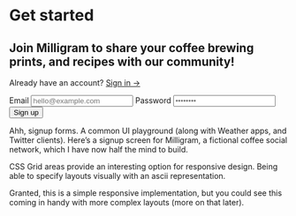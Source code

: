 

<Metatags
  title="Signup form | May 2 | CSS Grid a day"
  description="An example of using CSS grid every day, from May 1–31st, 2019."
  thumbnail="https://cssgrid31.brett.cool/opengraph/may-2.png"
  url="https://cssgrid31.brett.cool"
  pathname="/may-2"
/>

<div className={LayoutStyles.canvas}>
  <div className={LayoutStyles.page}>
    <div className={LayoutStyles.sidebar} />
    <div className={LayoutStyles.main}>
      <div className={LayoutStyles.intro}>
        <h1>Get started</h1>
        <h2>
          Join Milligram to share your coffee brewing prints, and recipes with
          our community!
        </h2>
      </div>
      <form className={FormStyles.form}>
        <div className={LayoutStyles.hint}>
          <p>
            Already have an account? <a href="#">Sign in →</a>
          </p>
        </div>
        <label for="email">Email</label>
        <input id="email" type="email" placeholder="hello@example.com" />
        <label for="password">Password</label>
        <input id="password" type="password" placeholder="••••••••" />
        <button>Sign up</button>
      </form>
    </div>
  </div>
</div>

<Footer date={2} prev={true} next={true}>

Ahh, signup forms. A common UI playground (along with Weather apps, and Twitter clients). Here’s a signup screen for Milligram, a fictional coffee social network, which I have now half the mind to build.

CSS Grid areas provide an interesting option for responsive design. Being able to specify layouts visually with an ascii representation.

Granted, this is a simple responsive implementation, but you could see this coming in handy with more complex layouts (more on that later).

</Footer>
